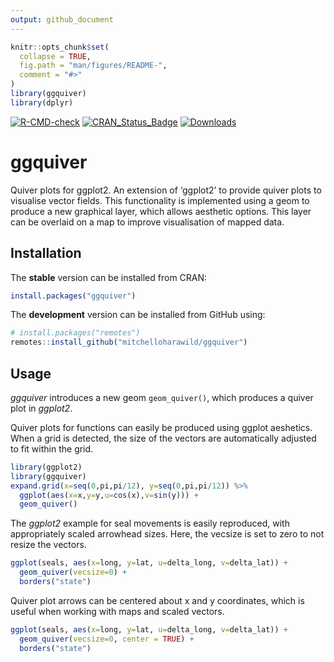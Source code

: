 ```yaml
---
output: github_document
---
```


<!-- README.md is generated from README.Rmd. Please edit that file -->

```r
knitr::opts_chunk$set(
  collapse = TRUE,
  fig.path = "man/figures/README-",
  comment = "#>"
)
library(ggquiver)
library(dplyr)
```

<!-- badges: start -->
[![R-CMD-check](https://github.com/mitchelloharawild/ggquiver/workflows/R-CMD-check/badge.svg)](https://github.com/mitchelloharawild/ggquiver/actions)
[![CRAN_Status_Badge](http://www.r-pkg.org/badges/version/ggquiver)](https://cran.r-project.org/package=ggquiver)
[![Downloads](http://cranlogs.r-pkg.org/badges/ggquiver?color=brightgreen)](https://cran.r-project.org/package=ggquiver)
<!-- badges: end -->

# ggquiver

Quiver plots for ggplot2. An extension of 'ggplot2' to provide quiver plots to 
visualise vector fields. This functionality is implemented using a geom to 
produce a new graphical layer, which allows aesthetic options. This layer can 
be overlaid on a map to improve visualisation of mapped data.

## Installation

The **stable** version can be installed from CRAN:

```r
install.packages("ggquiver")
```

The **development** version can be installed from GitHub using:

```r
# install.packages("remotes")
remotes::install_github("mitchelloharawild/ggquiver")
```

## Usage

*ggquiver* introduces a new geom `geom_quiver()`, which produces a quiver plot in *ggplot2*.

Quiver plots for functions can easily be produced using ggplot aeshetics. When a grid is detected, the size of the vectors are automatically adjusted to fit within the grid.

```r
library(ggplot2)
library(ggquiver)
expand.grid(x=seq(0,pi,pi/12), y=seq(0,pi,pi/12)) %>%
  ggplot(aes(x=x,y=y,u=cos(x),v=sin(y))) +
  geom_quiver()
```

The *ggplot2* example for seal movements is easily reproduced, with appropriately scaled arrowhead sizes. Here, the vecsize is set to zero to not resize the vectors.

```r
ggplot(seals, aes(x=long, y=lat, u=delta_long, v=delta_lat)) + 
  geom_quiver(vecsize=0) + 
  borders("state")
```

Quiver plot arrows can be centered about x and y coordinates, which is useful when working with maps and scaled vectors.

```r
ggplot(seals, aes(x=long, y=lat, u=delta_long, v=delta_lat)) + 
  geom_quiver(vecsize=0, center = TRUE) + 
  borders("state")
```
